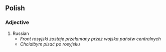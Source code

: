 ==Polish==
===Adjective===
#Russian
#*''Front rosyjski zostaje przełamany przez wojska państw centralnych''
#*''Chciałbym pisać po rosyjsku''